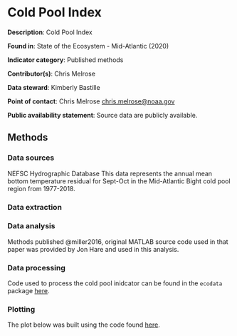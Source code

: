 # Cold Pool Index

**Description**: Cold Pool Index

**Found in**: State of the Ecosystem - Mid-Atlantic (2020)

**Indicator category**: Published methods

**Contributor(s)**: Chris Melrose
  
**Data steward**: Kimberly Bastille 
  
**Point of contact**: Chris Melrose <chris.melrose@noaa.gov>
  
**Public availability statement**: Source data are publicly available.

## Methods


### Data sources
NEFSC Hydrographic Database
This data represents the annual mean bottom temperature residual for Sept-Oct in the Mid-Atlantic Bight cold pool region from 1977-2018.

### Data extraction 


### Data analysis
Methods published @miller2016, original MATLAB source code used in that paper was provided by Jon Hare and used in this analysis.

### Data processing

Code used to process the cold pool inidcator can be found in the `ecodata` package [here](https://github.com/NOAA-EDAB/ecodata/blob/master/data-raw/get_cold_pool.R). 

### Plotting
The plot below was built using the code found
[here](https://github.com/NOAA-EDAB/ecodata/blob/master/chunk-scripts/LTL.Rmd-cold_pool.R). 

```{r , code = readLines("https://raw.githubusercontent.com/NOAA-EDAB/ecodata/master/chunk-scripts/LTL.Rmd-cold_pool.R"), fig.cap = "Cold Pool Index", fig.align="center", eval=T, echo=F}

```